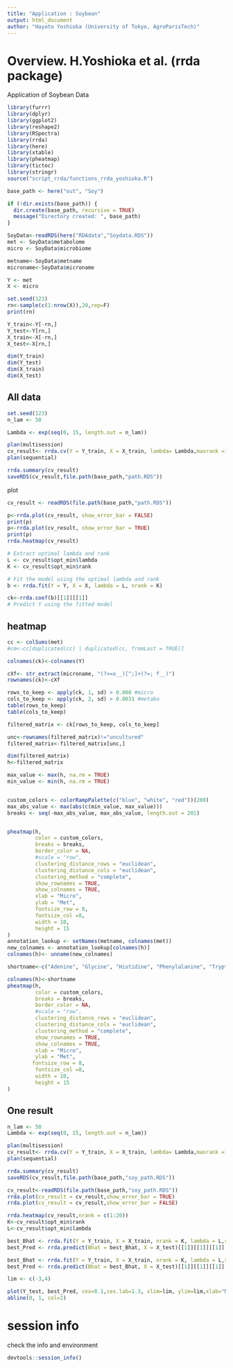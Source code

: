 ```yaml
---
title: "Application : Soybean"
output: html_document
author: "Hayato Yoshioka (University of Tokyo, AgroParisTech)"
---
```


# Overview. H.Yoshioka et al. (rrda package)

Application of Soybean Data

```r
library(furrr)
library(dplyr)
library(ggplot2)
library(reshape2)
library(RSpectra)
library(rrda)
library(here)
library(xtable)
library(pheatmap)
library(tictoc)
library(stringr)
source("script_rrda/functions_rrda_yoshioka.R")
```

```r
base_path <- here("out", "Soy")

if (!dir.exists(base_path)) {
  dir.create(base_path, recursive = TRUE)
  message("Directory created: ", base_path)
} 

SoyData<-readRDS(here("RDAdata","Soydata.RDS"))
met <- SoyData$metabolome
micro <- SoyData$microbiome

metname<-SoyData$metname
microname<-SoyData$microname

Y <- met
X <- micro
```


```r
set.seed(123)
rn<-sample(c(1:nrow(X)),20,rep=F)
print(rn)

Y_train<-Y[-rn,]
Y_test<-Y[rn,]
X_train<-X[-rn,]
X_test<-X[rn,]

dim(Y_train)
dim(Y_test)
dim(X_train)
dim(X_test)

```

## All data

```r
set.seed(123)
n_lam <- 50

Lambda <- exp(seq(0, 15, length.out = n_lam))

plan(multisession)
cv_result<- rrda.cv(Y = Y_train, X = X_train, lambda= Lambda,maxrank =15,nfold = 5,scale.X = F,scale.Y = F)
plan(sequential)

rrda.summary(cv_result)
saveRDS(cv_result,file.path(base_path,"path.RDS"))

```

plot

```r
cv_result <- readRDS(file.path(base_path,"path.RDS"))

p<-rrda.plot(cv_result, show_error_bar = FALSE)
print(p)
p<-rrda.plot(cv_result, show_error_bar = TRUE)
print(p)
rrda.heatmap(cv_result)
```



```r
# Extract optimal lambda and rank
L <- cv_result$opt_min$lambda
K <- cv_result$opt_min$rank

# Fit the model using the optimal lambda and rank
b <- rrda.fit(Y = Y, X = X, lambda = L, nrank = K)

ck<-rrda.coef(b)[[1]][[1]]
# Predict Y using the fitted model
```

## heatmap

```r

cc <- colSums(met)
#cm<-cc[duplicated(cc) | duplicated(cc, fromLast = TRUE)]

colnames(ck)<-colnames(Y)

cXf<- str_extract(microname, "(?<=o__)[^;]+(?=; f__)")
rownames(ck)<-cXf

rows_to_keep <- apply(ck, 1, sd) > 0.008 #micro
cols_to_keep <- apply(ck, 2, sd) > 0.0031 #metabo
table(rows_to_keep)
table(cols_to_keep)

filtered_matrix <- ck[rows_to_keep, cols_to_keep]

unc<-rownames(filtered_matrix)!="uncultured"
filtered_matrix<-filtered_matrix[unc,]

dim(filtered_matrix)
h<-filtered_matrix

max_value <- max(h, na.rm = TRUE)
min_value <- min(h, na.rm = TRUE)


custom_colors <- colorRampPalette(c("blue", "white", "red"))(200)
max_abs_value <- max(abs(c(min_value, max_value)))
breaks <- seq(-max_abs_value, max_abs_value, length.out = 201)


pheatmap(h,
         color = custom_colors,
         breaks = breaks,
         border_color = NA,
         #scale = "row",
         clustering_distance_rows = "euclidean",
         clustering_distance_cols = "euclidean",
         clustering_method = "complete",
         show_rownames = TRUE,
         show_colnames = TRUE,
         xlab = "Micro",
         ylab = "Met",
         fontsize_row = 8,
         fontsize_col =8,
         width = 10,
         height = 15
)
annotation_lookup <- setNames(metname, colnames(met))
new_colnames <- annotation_lookup[colnames(h)]
colnames(h)<- unname(new_colnames)
```


```r

shortname<-c("Adenine", "Glycine", "Histidine", "Phenylalanine", "Tryptophane", "Sucrose", "Diethanolamine", "Diaminopropionic acid", "Asparagine", "Aspartic acid", "Glutamic acid", "Ornithine HCl", "Serine", "Methylguanidine HCl", "Lactose monohydrate", "Aminohexanoic acid", "Apigenin glucoside", "Kaempferol glucoside", "Naringenin glucoside", "Jasmonic acid", "allo-Threonine", "Aminovaleric acid", "Riboflavin", "Raffinose", "S-Methylcysteine", "Cyanidin glucosides", "Leucine (CC reagent)", "Isoleucine", "Cyanidin-3-glucoside", "Luteolin-7-glucoside", "Galactosamine HCl", "Guanosine monophosphate", "Cellobiose/Lactulose", "Melibiose hydrate", "Histamine/Cytosine", "Alanine/Sarcosine", "Norvaline/Valine", "Threonine variants", "Aminoethylphosphonic", "Indole aldehydes", "Aminoadipic acid", "Melezitose/Kestose", "Cyanidin malonylgluc", "Glycitin", "Genistin", "Daidzein", "Daidzin", "Malonylglycitin", "Hydroxydaidzein")

colnames(h)<-shortname
pheatmap(h,
         color = custom_colors,
         breaks = breaks,
         border_color = NA,
         #scale = "row",
         clustering_distance_rows = "euclidean",
         clustering_distance_cols = "euclidean",
         clustering_method = "complete",
         show_rownames = TRUE,
         show_colnames = TRUE,
         xlab = "Micro",
         ylab = "Met",
        fontsize_row = 8,      
         fontsize_col =8,       
         width = 10,   
         height = 15  
)


```


## One result
```R
n_lam <- 50
Lambda <- exp(seq(0, 15, length.out = n_lam))

plan(multisession)
cv_result<- rrda.cv(Y = Y_train, X = X_train, lambda= Lambda,maxrank =15,nfold = 5,scale.X = F,scale.Y = F)
plan(sequential)

rrda.summary(cv_result)
saveRDS(cv_result,file.path(base_path,"soy_path.RDS"))
```

```r
cv_result<-readRDS(file.path(base_path,"soy_path.RDS"))
rrda.plot(cv_result = cv_result,show_error_bar = TRUE)
rrda.plot(cv_result = cv_result,show_error_bar = FALSE)

rrda.heatmap(cv_result,nrank = c(1:20))
K<-cv_result$opt_min$rank
L<-cv_result$opt_min$lambda

best_Bhat <- rrda.fit(Y = Y_train, X = X_train, nrank = K, lambda = L,scale.X = F,scale.Y = F)
best_Pred <- rrda.predict(Bhat = best_Bhat, X = X_test)[[1]][[1]][[1]]
```


```r
best_Bhat <- rrda.fit(Y = Y_train, X = X_train, nrank = K, lambda = L,scale.X = F,scale.Y = F)
best_Pred <- rrda.predict(Bhat = best_Bhat, X = X_test)[[1]][[1]][[1]]

lim <- c(-3,4)

plot(Y_test, best_Pred, cex=0.1,cex.lab=1.3, xlim=lim, ylim=lim,xlab="Metabolome",ylab="Predicted Metabolome")
abline(0, 1, col=2)

```

# session info
check the info and environment
```r
devtools::session_info()
```
